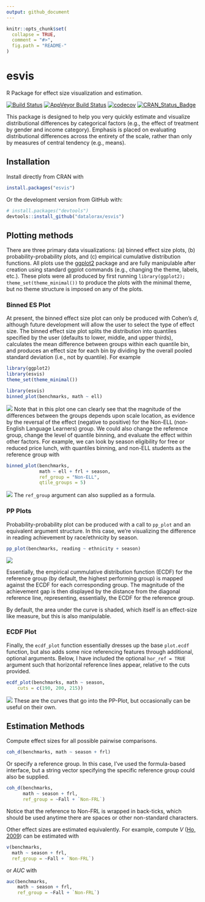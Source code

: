 ```yaml
---
output: github_document
---
```


<!-- README.md is generated from README.Rmd. Please edit that file -->

```r
knitr::opts_chunk$set(
  collapse = TRUE,
  comment = "#>",
  fig.path = "README-"
)
```

# esvis

R Package for effect size visualization and estimation.

[![Build Status](https://travis-ci.org/datalorax/esvis.svg?branch=master)](https://travis-ci.org/datalorax/esvis)
[![AppVeyor Build Status](https://ci.appveyor.com/api/projects/status/github/datalorax/esvis?branch=master&svg=true)](https://ci.appveyor.com/project/datalorax/esvis) 
[![codecov](https://codecov.io/gh/datalorax/esvis/branch/master/graph/badge.svg)](https://codecov.io/gh/datalorax/esvis)
[![CRAN_Status_Badge](http://www.r-pkg.org/badges/version/esvis)](https://cran.r-project.org/package=esvis)

This package is designed to help you very quickly estimate and visualize distributional differences by categorical factors (e.g., the effect of treatment by gender and income category). Emphasis is placed on evaluating distributional differences across the entirety of the scale, rather than only by measures of central tendency (e.g., means). 

## Installation

Install directly from CRAN with

```r
install.packages("esvis")
```

Or the development version from GitHub with:

```r
# install.packages("devtools")
devtools::install_github("datalorax/esvis")
```

## Plotting methods

There are three primary data visualizations: (a) binned effect size plots, (b) probability-probability plots, and (c) empirical cumulative distribution functions. All plots use the [ggplot2](http://ggplot2.tidyverse.org) package and are fully manipulable after creation using standard ggplot commands (e.g., changing the theme, labels, etc.). These plots were all produced by first running `library(ggplot2); theme_set(theme_minimal())` to produce the plots with the minimal theme, but no theme structure is imposed on any of the plots.

### Binned ES Plot
At present, the binned effect size plot can only be produced with Cohen's *d*, although future development will allow the user to select the type of effect size. The binned effect size plot splits the distribution into quantiles specified by the user (defaults to lower, middle, and upper thirds), calculates the mean difference between groups within each quantile bin, and produces an effect size for each bin by dividing by the overall pooled standard deviation (i.e., not by quantile). For example

```r
library(ggplot2)
library(esvis)
theme_set(theme_minimal())
```


```r
library(esvis)
binned_plot(benchmarks, math ~ ell)
```
![](https://github.com/datalorax/esvis/raw/master/docs/README-binned_plot1-1.png)
Note that in this plot one can clearly see that the magnitude of the differences between the groups depends upon scale location, as evidence by the reversal of the effect (negative to positive) for the Non-ELL (non-English Language Learners) group. We could also change the reference group, change the level of quantile binning, and evaluate the effect within other factors. For example, we can look by season eligibility for free or reduced price lunch, with quantiles binning, and non-ELL students as the reference group with 

```r
binned_plot(benchmarks, 
            math ~ ell + frl + season, 
            ref_group = "Non-ELL",
            qtile_groups = 5)
```
![](https://github.com/datalorax/esvis/raw/master/docs/README-binned_plot2-1.png)
The `ref_group` argument can also supplied as a formula.

### PP Plots
Probability-probability plot can be produced with a call to `pp_plot` and an equivalent argument structure. In this case, we're visualizing the difference in reading achievement by race/ethnicity by season. 

```r
pp_plot(benchmarks, reading ~ ethnicity + season)
```
![](https://github.com/datalorax/esvis/raw/master/docs/README-pp_plot1-1.png)

Essentially, the empirical cummulative distribution function (ECDF) for the reference group (by default, the highest performing group) is mapped against the ECDF for each corresponding group. The magnitude of the achievement gap is then displayed by the distance from the diagonal reference line, representing, essentially, the ECDF for the reference group. 

By default, the area under the curve is shaded, which itself is an effect-size like measure, but this is also manipulable. 

### ECDF Plot
Finally, the `ecdf_plot` function essentially dresses up the base `plot.ecdf` function, but also adds some nice referencing features through additional, optional arguments. Below, I have included the optional `hor_ref = TRUE` argument such that horizontal reference lines appear, relative to the cuts provided.

```r
ecdf_plot(benchmarks, math ~ season, 
	cuts = c(190, 200, 215))
```
![](https://github.com/datalorax/esvis/raw/master/docs/README-ecdf_plot-1.png)
These are the curves that go into the PP-Plot, but occasionally can be useful on their own.

## Estimation Methods
Compute effect sizes for all possible pairwise comparisons.

```r
coh_d(benchmarks, math ~ season + frl)
```

Or specify a reference group. In this case, I've used the formula-based interface, but a string vector specifying the specific reference group could also be supplied.


```r
coh_d(benchmarks, 
      math ~ season + frl, 
      ref_group = ~Fall + `Non-FRL`)
```

Notice that the reference to Non-FRL is wrapped in back-ticks, which should be used anytime there are spaces or other non-standard characters.


Other effect sizes are estimated equivalently. For example, compute *V* ([Ho, 2009](https://journals.sagepub.com/doi/10.3102/1076998609332755)) can be estimated with

```r
v(benchmarks, 
  math ~ season + frl, 
  ref_group = ~Fall + `Non-FRL`)
```

or *AUC* with

```r
auc(benchmarks, 
    math ~ season + frl, 
    ref_group = ~Fall + `Non-FRL`)
```

